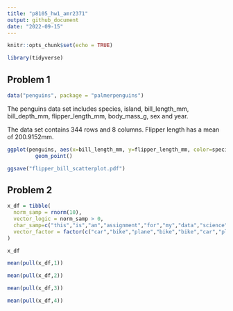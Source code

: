 ```yaml
---
title: "p8105_hw1_amr2371"
output: github_document
date: "2022-09-15"
---
```


```r
knitr::opts_chunk$set(echo = TRUE)
```
```r
library(tidyverse)
```

## Problem 1
```r
data("penguins", package = "palmerpenguins")
```
The penguins data set includes species, island, bill_length_mm, bill_depth_mm, flipper_length_mm, body_mass_g, sex and year.

The data set contains 344 rows and 8 columns. Flipper length has a mean of 200.9152mm.

```r
ggplot(penguins, aes(x=bill_length_mm, y=flipper_length_mm, color=species)) +
         geom_point()
```

```r
ggsave("flipper_bill_scatterplot.pdf")
```

## Problem 2
```r
x_df = tibble(
  norm_samp = rnorm(10),
  vector_logic = norm_samp > 0,
  char_samp=c("this","is","an","assignment","for","my","data","science","one","class"),
  vector_factor = factor(c("car","bike","plane","bike","bike","car","plane","car","plane","bike"))
)

x_df

```
```r
mean(pull(x_df,1))
```

```r
mean(pull(x_df,2))
```

```r
mean(pull(x_df,3))
```

```r
mean(pull(x_df,4))
```

